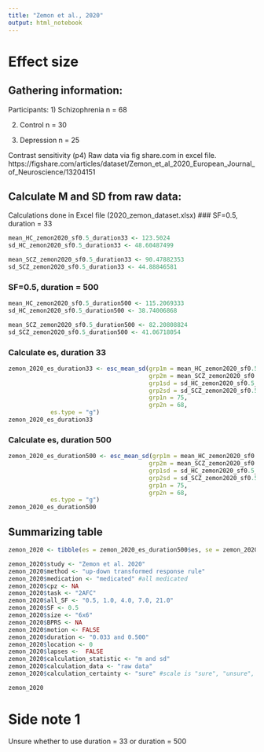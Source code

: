 ```yaml
---
title: "Zemon et al., 2020"
output: html_notebook
---
```


# Effect size

## Gathering information:

Participants:
1) Schizophrenia n = 68

2) Control n = 30

3) Depression n = 25


Contrast sensitivity (p4)
Raw data via fig share.com in excel file.
https://figshare.com/articles/dataset/Zemon_et_al_2020_European_Journal_of_Neuroscience/13204151


## Calculate M and SD from raw data:
Calculations done in Excel file (2020_zemon_dataset.xlsx)
### SF=0.5, duration = 33
```r
mean_HC_zemon2020_sf0.5_duration33 <- 123.5024
sd_HC_zemon2020_sf0.5_duration33 <- 48.60487499

mean_SCZ_zemon2020_sf0.5_duration33 <- 90.47882353
sd_SCZ_zemon2020_sf0.5_duration33 <- 44.88846581
```

### SF=0.5, duration = 500
```r
mean_HC_zemon2020_sf0.5_duration500 <- 115.2069333
sd_HC_zemon2020_sf0.5_duration500 <- 38.74006868

mean_SCZ_zemon2020_sf0.5_duration500 <- 82.20808824
sd_SCZ_zemon2020_sf0.5_duration500 <- 41.06718054

```

### Calculate es, duration 33
```r
zemon_2020_es_duration33 <- esc_mean_sd(grp1m = mean_HC_zemon2020_sf0.5_duration33,
                                        grp2m = mean_SCZ_zemon2020_sf0.5_duration33,
                                        grp1sd = sd_HC_zemon2020_sf0.5_duration33,
                                        grp2sd = sd_SCZ_zemon2020_sf0.5_duration33,
                                        grp1n = 75,
                                        grp2n = 68, 
            es.type = "g")
zemon_2020_es_duration33
```

### Calculate es, duration 500
```r
zemon_2020_es_duration500 <- esc_mean_sd(grp1m = mean_HC_zemon2020_sf0.5_duration500,
                                        grp2m = mean_SCZ_zemon2020_sf0.5_duration500,
                                        grp1sd = sd_HC_zemon2020_sf0.5_duration500,
                                        grp2sd = sd_SCZ_zemon2020_sf0.5_duration500,
                                        grp1n = 75,
                                        grp2n = 68, 
            es.type = "g")
zemon_2020_es_duration500
```


## Summarizing table
```r
zemon_2020 <- tibble(es = zemon_2020_es_duration500$es, se = zemon_2020_es_duration500$se ) 

zemon_2020$study <- "Zemon et al. 2020"
zemon_2020$method <- "up-down transformed response rule"
zemon_2020$medication <- "medicated" #all medicated
zemon_2020$cpz <- NA
zemon_2020$task <- "2AFC"
zemon_2020$all_SF <- "0.5, 1.0, 4.0, 7.0, 21.0" 
zemon_2020$SF <- 0.5
zemon_2020$size <- "6x6"
zemon_2020$BPRS <- NA
zemon_2020$motion <- FALSE 
zemon_2020$duration <- "0.033 and 0.500"
zemon_2020$location <- 0
zemon_2020$lapses <-  FALSE
zemon_2020$calculation_statistic <- "m and sd"  
zemon_2020$calculation_data <- "raw data" 
zemon_2020$calculation_certainty <- "sure" #scale is "sure", "unsure", "very 

zemon_2020
```


# Side note 1
Unsure whether to use duration = 33 or duration = 500

